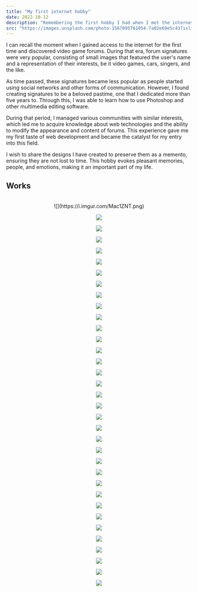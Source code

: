 ```yaml
---
title: "My first internet hobby"
date: 2022-10-12
description: "Remembering the first hobby I had when I met the internet."
src: "https://images.unsplash.com/photo-1567095761054-7a02e69e5c43?ixlib=rb-4.0.3&ixid=M3wxMjA3fDB8MHxwaG90by1wYWdlfHx8fGVufDB8fHx8fA%3D%3D&auto=format&fit=crop&w=687&q=80"
---
```


I can recall the moment when I gained access to the internet for the first time and discovered video game forums. During that era, forum signatures were very popular, consisting of small images that featured the user's name and a representation of their interests, be it video games, cars, singers, and the like.

As time passed, these signatures became less popular as people started using social networks and other forms of communication. However, I found creating signatures to be a beloved pastime, one that I dedicated more than five years to. Through this, I was able to learn how to use Photoshop and other multimedia editing software.

During that period, I managed various communities with similar interests, which led me to acquire knowledge about web technologies and the ability to modify the appearance and content of forums. This experience gave me my first taste of web development and became the catalyst for my entry into this field.

I wish to share the designs I have created to preserve them as a memento, ensuring they are not lost to time. This hobby evokes pleasant memories, people, and emotions, making it an important part of my life.

## Works

<br/>
<center>
![](https://i.imgur.com/Mac1ZNT.png)

![](https://i.imgur.com/Nrtn6yD.png)

![](https://i.imgur.com/UwvOLLA.png)

![](https://i.imgur.com/zaiBzN4.png)

![](https://i.imgur.com/AOkTqSJ.png)

![](https://i.imgur.com/UgGlUKe.png)

![](https://i.imgur.com/JLRFv3y.png)

![](https://i.imgur.com/B8OI1PC.png)

![](https://i.imgur.com/4jeCFcc.png)

![](https://i.imgur.com/1oJl8lL.png)

![](https://i.imgur.com/iiyRGsM.png)

![](https://i.imgur.com/98vLKC7.png)

![](https://i.imgur.com/Z3dnc1E.png)

![](https://i.imgur.com/6mGTdhY.png)

![](https://i.imgur.com/Dy7uwNk.png)

![](https://i.imgur.com/mSFxudk.png)

![](https://i.imgur.com/v78AJRn.png)

![](https://i.imgur.com/u67wM1I.png)

![](https://i.imgur.com/GCw6960.png)

![](https://i.imgur.com/E0lkre3.png)

![](https://i.imgur.com/EuQRtd8.png)

![](https://i.imgur.com/qWLufpm.png)

![](https://i.imgur.com/WYGnPUx.png)

![](https://i.imgur.com/22ceKCP.png)

![](https://i.imgur.com/MEmyuXp.png)

![](https://i.imgur.com/Do2sELz.png)

![](https://i.imgur.com/BwrLjyQ.png)

![](https://i.imgur.com/hIFF37M.png)

![](https://i.imgur.com/A76n4Fz.png)

![](https://i.imgur.com/O2HWiNf.png)

![](https://i.imgur.com/lxJsk2H.png)

![](https://i.imgur.com/Dc2G9Ks.png)

![](https://i.imgur.com/FRG2WUx.png)

![](https://i.imgur.com/WweSwgz.png)

![](https://i.imgur.com/JQC2Cr6.png)

</center>
